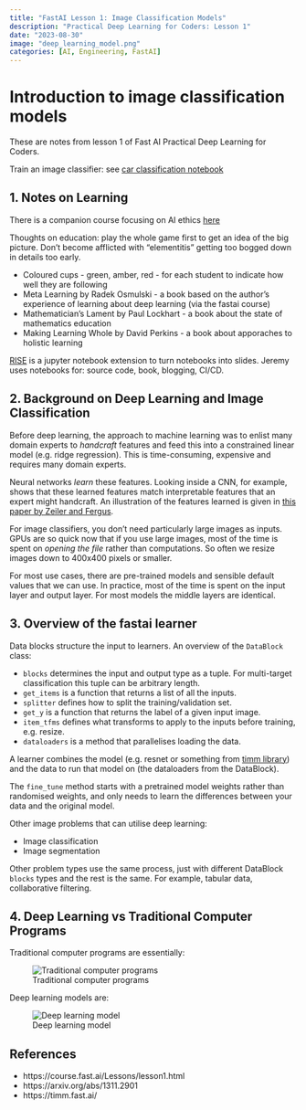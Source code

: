 ```yaml
---
title: "FastAI Lesson 1: Image Classification Models"
description: "Practical Deep Learning for Coders: Lesson 1"
date: "2023-08-30"
image: "deep_learning_model.png"
categories: [AI, Engineering, FastAI]
---
```


# Introduction to image classification models
These are notes from lesson 1 of Fast AI Practical Deep Learning for Coders.

::: {.callout-tip title="Homework Task"}
Train an image classifier: see [car classification notebook](https://github.com/gjohl/ml-practice/blob/master/ml-practice/notebooks/fastai/1_image_classifier.ipynb)
:::

## 1. Notes on Learning
There is a companion course focusing on AI ethics [here](https://ethics.fast.ai/)

Thoughts on education: play the whole game first to get an idea of the big picture. Don't become afflicted with "elementitis" getting too bogged down in details too early.

- Coloured cups  - green, amber, red - for each student to indicate how well they are following
- Meta Learning by Radek Osmulski - a book based on the author's experience of learning about deep learning (via the fastai course)
- Mathematician's Lament by Paul Lockhart - a book about the state of mathematics education
- Making Learning Whole by David Perkins - a book about apporaches to holistic learning

[RISE](https://rise.readthedocs.io/en/latest/) is a jupyter notebook extension to turn notebooks into slides.
Jeremy uses notebooks for: source code, book, blogging, CI/CD.

## 2. Background on Deep Learning and Image Classification
Before deep learning, the approach to machine learning was to enlist many domain experts to *handcraft* features
and feed this into a constrained linear model (e.g. ridge regression).
This is time-consuming, expensive and requires many domain experts.

Neural networks *learn* these features. 
Looking inside a CNN, for example, shows that these learned features match interpretable features that an expert might handcraft. An illustration of the features learned is given in [this paper by Zeiler and Fergus](https://arxiv.org/abs/1311.2901).

For image classifiers, you don't need particularly large images as inputs.
GPUs are so quick now that if you use large images, most of the time is spent on *opening the file* rather than computations.
So often we resize images down to 400x400 pixels or smaller.

For most use cases, there are pre-trained models and sensible default values that we can use.
In practice, most of the time is spent on the input layer and output layer. For most models the middle layers are identical.


## 3. Overview of the fastai learner
Data blocks structure the input to learners.
An overview of the `DataBlock` class:

- `blocks` determines the input and output type as a tuple. For multi-target classification this tuple can be arbitrary length.
- `get_items` is a function that returns a list of all the inputs.
- `splitter` defines how to split the training/validation set.
- `get_y` is a function that returns the label of a given input image.
- `item_tfms` defines what transforms to apply to the inputs before training, e.g. resize.
- `dataloaders` is a method that parallelises loading the data.

A learner combines the model (e.g. resnet or something from [timm library](https://timm.fast.ai/)) and the data to run that model on (the dataloaders from the DataBlock).

The `fine_tune` method starts with a pretrained model weights rather than randomised weights, and only needs to learn the differences between your data and the original model.

Other image problems that can utilise deep learning:

- Image classification
- Image segmentation

Other problem types use the same process, just with different DataBlock `blocks` types and the rest is the same.
For example, tabular data, collaborative filtering.


## 4. Deep Learning vs Traditional Computer Programs
<!-- Flowcharts from https://miro.com/app/board/uXjVNv5WRsc=/ -->
Traditional computer programs are essentially:

![Traditional computer programs](traditional_program.png){.lightbox #fig-traditional_program}

Deep learning models are:

![Deep learning model](deep_learning_model.png){.lightbox #fig-deep_learning_model}


## References

- https://course.fast.ai/Lessons/lesson1.html
- https://arxiv.org/abs/1311.2901
- https://timm.fast.ai/